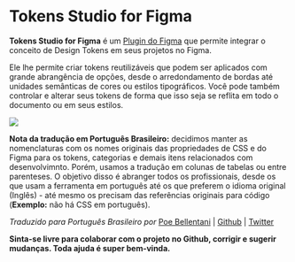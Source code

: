# Tokens Studio for Figma

**Tokens Studio for Figma** é um [Plugin do Figma](https://jansix.at/resources/figma-tokens) que permite integrar o conceito de Design Tokens em seus projetos no Figma.

Ele lhe permite criar tokens reutilizáveis que podem ser aplicados com grande abrangência de opções, desde o arredondamento de bordas até unidades semânticas de cores ou estilos tipográficos. Você pode também controlar e alterar seus tokens de forma que isso seja se reflita em todo o documento ou em seus estilos.

![](/tokens-intro.jpg)

**Nota da tradução em Português Brasileiro:** decidimos manter as nomenclaturas com os nomes originais das propriedades de CSS e do Figma para os tokens, categorias e demais itens relacionados com desenvolvimnto. Porém, usamos a tradução em colunas de tabelas ou entre parenteses. O objetivo disso é abranger todos os profissionais, desde os que usam a ferramenta em português até os que preferem o idioma original (Inglês) - até mesmo os precisam das referências originais para código (**Exemplo:** não há CSS em português).

*Traduzido para Português Brasileiro por* [Poe Bellentani](https://www.linkedin.com/in/bellentani/) | [Github](https://github.com/bellentani) | [Twitter](https://twitter.com/poebellentani)

**Sinta-se livre para colaborar com o projeto no Github, corrigir e sugerir mudanças. Toda ajuda é super bem-vinda.**